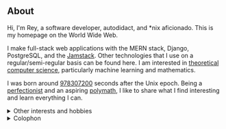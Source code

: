 <SEO title='About' />

## About

Hi, I'm Rey, a software developer, autodidact, and \*nix aficionado. This is my homepage on the World Wide Web.  
  
I make full-stack web applications with the MERN stack, Django, PostgreSQL, and the [Jamstack](https://jamstack.org). Other technologies that I use on a regular/semi-regular basis can be found <Link to="/technologies">here</Link>. I am interested in [theoretical computer science](https://en.wikipedia.org/wiki/Theoretical_computer_science), particularly machine learning and mathematics.

I was born around [978307200](https://duckduckgo.com/?q=unix+time+978307200) seconds after the Unix epoch. Being a [perfectionist](https://en.wikipedia.org/wiki/Perfectionism_(psychology)) and an aspiring [polymath](https://en.wikipedia.org/wiki/Polymath), I like to share what I find interesting and learn everything I can.

<details>
  <summary>Other interests and hobbies</summary>
  Things I enjoy doing/learning in my spare time:
  <ul style={{marginTop: '0.4rem'}}>
    <li>Speedcubing (Rubik's Cube, sub 30, <a href="https://en.wikipedia.org/wiki/CFOP_Method">CFOP</a> + <a href="https://en.wikipedia.org/wiki/Rubik&#39;s_Cube#Variations">variations</a> + <a href="https://www.speedsolving.com/wiki/index.php/Blindfolded_Solving">BLD</a>)</li>
    <li>Physics, recreational mathematics, <Link to="/misc/puzzles">puzzles and board games</Link></li>
    <li><a href="https://en.wikipedia.org/wiki/Stoicism">Philosophy</a>, art, history, biology and psychology</li>
    <li><Link to="/books">Reading</Link>/<Link to="/misc/movies-tv">Watching</Link> science fiction</li>
    <li><a href="https://en.wikipedia.org/wiki/Constructed_language">Conlangs</a>, language learning</li>
    <li>Personal knowledge management</li>
    <li>Homelab/Self-hosting</li>
    <li>Comics</li>
    <li>Making looong lists :)</li>
  </ul>
</details>

<details>
  <summary>Colophon</summary>
  Powered by <a href="https://github.com/gatsbyjs/gatsby">Gatsby</a> v2. Hosted on <a href="https://netlify.com/">Netlify</a> (Previously <a href="https://pages.github.com/">GitHub Pages</a>). This site is <a href="https://github.com/rsapkf/rsapkf.xyz/">open source</a>.
  <br />
  An index of pages partially inaccessible on <a href="https://en.wikipedia.org/wiki/Text-based_web_browser#List_of_notable_text-based_web_browsers">text-based browsers</a> (These pages use external APIs to fetch data from GitHub and Mastodon.):
  
  <ul>
    <li><Link to="/projects">/projects</Link></li>
    <li><Link to="/misc/linklog">/misc/linklog</Link></li>
    <li><Link to="/misc/microblog">/misc/microblog</Link></li>
  </ul>
</details>

<LastUpdatedPages date="Mar 13, 2020"/>

